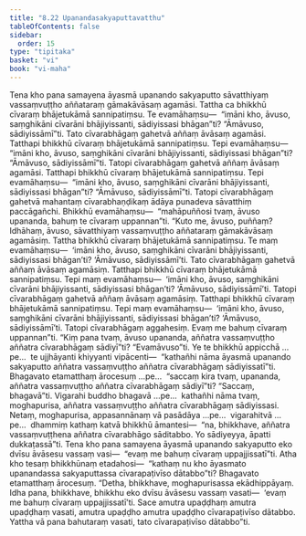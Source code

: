 ```yaml
---
title: "8.22 Upanandasakyaputtavatthu"
tableOfContents: false
sidebar:
  order: 15
type: "tipitaka"
basket: "vi"
book: "vi-maha"
---
```



<DynamicBreadcrumb />

<Division number="364" book="vi-maha" bookNo="3" page="415">

<Paragraph number="1696" book="vi-maha">
Tena kho pana samayena āyasmā upanando sakyaputto sāvatthiyaṃ vassaṃvuṭṭho aññataraṃ gāmakāvāsaṃ agamāsi. Tattha ca bhikkhū cīvaraṃ bhājetukāmā sannipatiṃsu. Te evamāhaṃsu—  “imāni kho, āvuso, saṃghikāni cīvarāni bhājiyissanti, sādiyissasi bhāgan”ti? “Āmāvuso, sādiyissāmī”ti. Tato cīvarabhāgaṃ gahetvā aññaṃ āvāsaṃ agamāsi. Tatthapi bhikkhū cīvaraṃ bhājetukāmā sannipatiṃsu. Tepi evamāhaṃsu—  “imāni kho, āvuso, saṃghikāni cīvarāni bhājiyissanti, sādiyissasi bhāgan”ti? “Āmāvuso, sādiyissāmī”ti. Tatopi cīvarabhāgaṃ gahetvā aññaṃ āvāsaṃ agamāsi. Tatthapi bhikkhū cīvaraṃ bhājetukāmā sannipatiṃsu. Tepi evamāhaṃsu—  “imāni kho, āvuso, saṃghikāni cīvarāni bhājiyissanti, sādiyissasi bhāgan”ti? “Āmāvuso, sādiyissāmī”ti. Tatopi cīvarabhāgaṃ gahetvā mahantaṃ cīvarabhaṇḍikaṃ ādāya punadeva sāvatthiṃ paccāgañchi.
</Paragraph>

<Paragraph number="1697" book="vi-maha">
Bhikkhū evamāhaṃsu—  “mahāpuññosi tvaṃ, āvuso upananda, bahuṃ te cīvaraṃ uppannan”ti. “Kuto me, āvuso, puññaṃ? Idhāhaṃ, āvuso, sāvatthiyaṃ vassaṃvuṭṭho aññataraṃ gāmakāvāsaṃ agamāsiṃ. Tattha bhikkhū cīvaraṃ bhājetukāmā sannipatiṃsu. Te maṃ evamāhaṃsu—  ‘imāni kho, āvuso, saṃghikāni cīvarāni bhājiyissanti, sādiyissasi bhāgan’ti? ‘Āmāvuso, sādiyissāmī’ti. Tato cīvarabhāgaṃ gahetvā aññaṃ āvāsaṃ agamāsiṃ. Tatthapi bhikkhū cīvaraṃ bhājetukāmā sannipatiṃsu. Tepi maṃ evamāhaṃsu—  ‘imāni kho, āvuso, saṃghikāni cīvarāni bhājiyissanti, sādiyissasi bhāgan’ti? ‘Āmāvuso, sādiyissāmī’ti. Tatopi cīvarabhāgaṃ gahetvā aññaṃ āvāsaṃ agamāsiṃ. Tatthapi bhikkhū cīvaraṃ bhājetukāmā sannipatiṃsu. Tepi maṃ evamāhaṃsu—  ‘imāni kho, āvuso, saṃghikāni cīvarāni bhājiyissanti, sādiyissasi bhāgan’ti? ‘Āmāvuso, sādiyissāmī’ti. Tatopi cīvarabhāgaṃ aggahesiṃ. Evaṃ me bahuṃ cīvaraṃ uppannan”ti. “Kiṃ pana tvaṃ, āvuso upananda, aññatra vassaṃvuṭṭho aññatra cīvarabhāgaṃ sādiyī”ti? “Evamāvuso”ti.
</Paragraph>

<Paragraph number="1698" book="vi-maha">
Ye te bhikkhū appicchā …pe…  te ujjhāyanti khiyyanti vipācenti—  “kathañhi nāma āyasmā upanando sakyaputto aññatra vassaṃvuṭṭho aññatra cīvarabhāgaṃ sādiyissatī”ti. Bhagavato etamatthaṃ ārocesuṃ …pe…  “saccaṃ kira tvaṃ, upananda, aññatra vassaṃvuṭṭho aññatra cīvarabhāgaṃ sādiyī”ti? “Saccaṃ, bhagavā”ti. Vigarahi buddho bhagavā …pe…  kathañhi nāma tvaṃ, moghapurisa, aññatra vassaṃvuṭṭho aññatra cīvarabhāgaṃ sādiyissasi. Netaṃ, moghapurisa, appasannānaṃ vā pasādāya …pe…  vigarahitvā …pe…  dhammiṃ kathaṃ katvā bhikkhū āmantesi—  “na, bhikkhave, aññatra vassaṃvuṭṭhena aññatra cīvarabhāgo sāditabbo. Yo sādiyeyya, āpatti dukkaṭassā”ti.
</Paragraph>

<Paragraph number="1699" book="vi-maha">
Tena kho pana samayena āyasmā upanando sakyaputto eko dvīsu āvāsesu vassaṃ vasi—  “evaṃ me bahuṃ cīvaraṃ uppajjissatī”ti. Atha kho tesaṃ bhikkhūnaṃ etadahosi—  “kathaṃ nu kho āyasmato upanandassa sakyaputtassa cīvarapaṭivīso dātabbo”ti? Bhagavato etamatthaṃ ārocesuṃ. “Detha, bhikkhave, moghapurisassa ekādhippāyaṃ. Idha pana, bhikkhave, bhikkhu eko dvīsu āvāsesu vassaṃ vasati—  ‘evaṃ me bahuṃ cīvaraṃ uppajjissatī’ti. Sace amutra upaḍḍhaṃ amutra upaḍḍhaṃ vasati, amutra upaḍḍho amutra upaḍḍho cīvarapaṭivīso dātabbo. Yattha vā pana bahutaraṃ vasati, tato cīvarapaṭivīso dātabbo”ti.
</Paragraph>
</Division>
